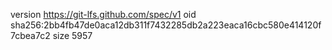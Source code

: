 version https://git-lfs.github.com/spec/v1
oid sha256:2bb4fb47de0aca12db311f7432285db2a223eaca16cbc580e414120f7cbea7c2
size 5957
